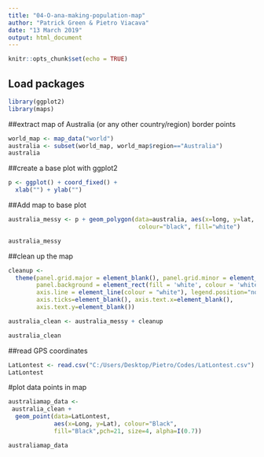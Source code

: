 ```yaml
---
title: "04-O-ana-making-population-map"
author: "Patrick Green & Pietro Viacava"
date: "13 March 2019"
output: html_document
---
```


```r
knitr::opts_chunk$set(echo = TRUE)
```

## Load packages
```r
library(ggplot2)
library(maps)
```

##extract map of Australia (or any other country/region) border points
```r
world_map <- map_data("world")
australia <- subset(world_map, world_map$region=="Australia")
australia
```

##create a base plot with ggplot2
```r
p <- ggplot() + coord_fixed() +
  xlab("") + ylab("")
```

##Add map to base plot
```r
australia_messy <- p + geom_polygon(data=australia, aes(x=long, y=lat, group=group), 
                                     colour="black", fill="white")

australia_messy
```

##clean up the map
```r
cleanup <- 
  theme(panel.grid.major = element_blank(), panel.grid.minor = element_blank(), 
        panel.background = element_rect(fill = 'white', colour = 'white'), 
        axis.line = element_line(colour = "white"), legend.position="none",
        axis.ticks=element_blank(), axis.text.x=element_blank(),
        axis.text.y=element_blank())

australia_clean <- australia_messy + cleanup

australia_clean
```

##read GPS coordinates
```r
LatLontest <- read.csv("C:/Users/Desktop/Pietro/Codes/LatLontest.csv")
LatLontest
```

#plot data points in map
```r
australiamap_data <- 
 australia_clean +
  geom_point(data=LatLontest, 
             aes(x=Long, y=Lat), colour="Black", 
             fill="Black",pch=21, size=4, alpha=I(0.7))

australiamap_data
```

